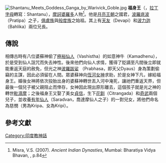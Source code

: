 {{Expand|time=2018-05-16T01:33:32+00:00}}
[[File:Shantanu_Meets_Goddess_Ganga_by_Warivick_Goble.jpg|thumb]]
'''福身王'''（{{lang-sa|शान्तनु}}，[[拉丁字母|拉丁字母]]轉寫：Shantanu），[[摩訶婆羅多|摩訶婆羅多]]人物<ref>Misra, V.S. (2007). ''Ancient Indian Dynasties'', Mumbai: Bharatiya Vidya Bhavan, {{ISBN|81-7276-413-8}}, p.84</ref>。他是[[月亮王朝|月亮王朝]]之國君，[[波羅底波|波羅底波]]（Pratipa）之子，[[俱盧族|俱盧族]]與[[般度族|般度族]]之始祖。其上有[[天友|天友]]（Devapi）和[[波力迦|波力迦]]（Bahlika）兩位兄長。

==傳說==
相傳古時有八位婆蘇神偷了[[極裕仙人|極裕仙人]]（Vashistha）的如意神牛（Kamadhenu），於是受到仙人詛咒而失去神性。後來他們向仙人求情，獲得了貶謫至凡間後立即就能重返天庭的赦免，但光之神[[波羅跋娑|波羅跋娑]] （Prabhasa，即天父Dyaus）身為策劃偷竊的主謀，因此必須留在人間。眾婆蘇神向[[恆河女神|恆河女神]]求助，於是女神下凡，嫁給福身王。婚後女神將依次投胎出身的婆蘇神轉世丟入河中淹死，讓祂們重返天界，但最後一個兒子被父親阻止而倖存，女神因此現出原形離去，這個孩子就是光之神的轉世[[毗濕摩|毗濕摩]]；之後福身王又娶了美女[[貞信|貞信]]，生下[[花釧|花釧]]（Citrangada）和[[奇武王|奇武]]兩個兒子，並收養[[有年仙人|有年仙人]]（Saradvan，喬達摩仙人之子）的一對兒女，將他們命名為慈憫（男為Kripa、女為Kripi）。

==參考文獻==
{{reflist}}
{{印度神話}}
{{摩訶婆羅多}}
[[Category:印度教神話|Category:印度教神話]]